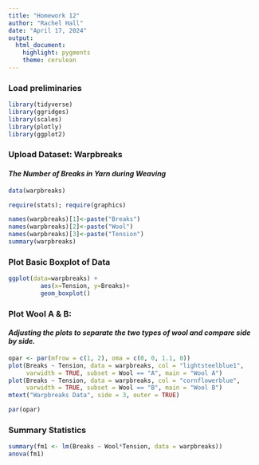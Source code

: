 ```yaml
---
title: "Homework 12"
author: "Rachel Hall"
date: "April 17, 2024" 
output: 
  html_document: 
    highlight: pygments
    theme: cerulean
---
```


### Load preliminaries
```r
library(tidyverse)
library(ggridges)
library(scales)
library(plotly)
library(ggplot2)
```

### Upload Dataset: Warpbreaks
#### *The Number of Breaks in Yarn during Weaving*
```r
data(warpbreaks)
```
```r
require(stats); require(graphics)

names(warpbreaks)[1]<-paste("Breaks")
names(warpbreaks)[2]<-paste("Wool")
names(warpbreaks)[3]<-paste("Tension")
summary(warpbreaks)
```

### Plot Basic Boxplot of Data
```r
ggplot(data=warpbreaks) +
         aes(x=Tension, y=Breaks)+
         geom_boxplot()
```


### Plot Wool A & B:
#### *Adjusting the plots to separate the two types of wool and compare side by side.* 
```r
opar <- par(mfrow = c(1, 2), oma = c(0, 0, 1.1, 0))
plot(Breaks ~ Tension, data = warpbreaks, col = "lightsteelblue1",
     varwidth = TRUE, subset = Wool == "A", main = "Wool A")
plot(Breaks ~ Tension, data = warpbreaks, col = "cornflowerblue",
     varwidth = TRUE, subset = Wool == "B", main = "Wool B")
mtext("Warpbreaks Data", side = 3, outer = TRUE)
```
```r
par(opar)
```

### Summary Statistics
```r
summary(fm1 <- lm(Breaks ~ Wool*Tension, data = warpbreaks))
anova(fm1)
```
